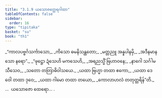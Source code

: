 ```yaml
---
title: "3.1.9 ယသောဇတ္ထေရဂါထာ"
tableOfContents: false
sidebar:
  order: 16
type: "tipitaka"
basket: "su"
book: "th1"
---
```



<DynamicBreadcrumb />

<Division number="243" book="th1">

<Paragraph number="466" type="verses" book="th1">
_“ကာလပဗ္ဗင်္ဂသင်္ကာသော,_  
_ကိသော ဓမနိသန္ထတော;_  
_မတ္တညူ အန္နပါနမှိ,_  
_အဒီနမာနသော နရော”._  

</Paragraph>

</Division>
<Division number="244" book="th1">

<Paragraph number="467" type="verses" book="th1">
_“ဖုဋ္ဌော ဍံသေဟိ မကသေဟိ,_  
_အရညသ္မိံ ဗြဟာဝနေ;_  
_နာဂေါ သင်္ဂါမသီသေဝ,_  
_သတော တတြာဓိဝါသယေ._  

</Paragraph>

</Division>
<Division number="245" book="th1">

<Paragraph number="468" type="verses" book="th1">
_ယထာ ဗြဟ္မာ တထာ ဧကော,_  
_ယထာ ဒေဝေါ တထာ ဒုဝေ;_  
_ယထာ ဂါမော တထာ တယော,_  
_ကောလာဟလံ တတုတ္တရိန်”တိ._  


</Paragraph>
</Division>

<Paragraph number="469" type="center" book="th1">
…  ယသောဇော ထေရော… .
</Paragraph>